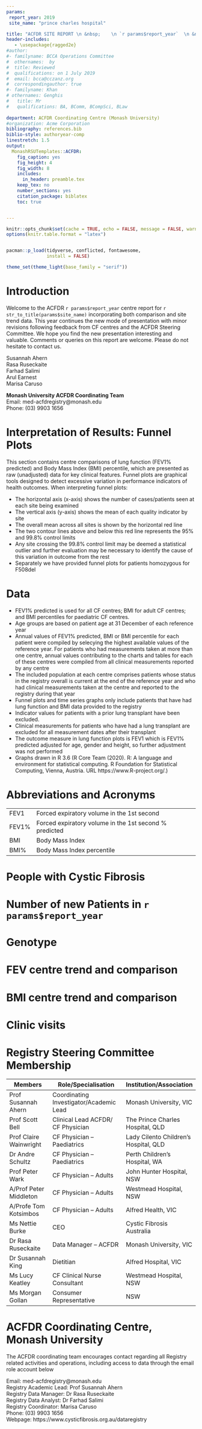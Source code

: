 ```yaml
---
params:
 report_year: 2019
 site_name: "prince charles hospital"

title: "ACFDR SITE REPORT \n &nbsp;    \n `r params$report_year`  \n &nbsp;  \n   `r stringr::str_to_upper(params$site_name)`"
header-includes:
   - \usepackage{ragged2e}
#author:
#- familyname: BCCA Operations Committee
#  othernames:  by
#  title: Reviewed   
#  qualifications: on 1 July 2019
#  email: bcca@cczanz.org
#  correspondingauthor: true
#- familyname: Khan
# othernames: Genghis
#   title: Mr
#   qualifications: BA, BComm, BCompSci, BLaw
  
department: ACFDR Coordinating Centre (Monash University)
#organization: Acme Corporation
bibliography: references.bib
biblio-style: authoryear-comp
linestretch: 1.5
output:
  MonashRSUTemplates::ACFDR:
    fig_caption: yes
    fig_height: 4
    fig_width: 8
    includes:
      in_header: preamble.tex
    keep_tex: no
    number_sections: yes
    citation_package: biblatex
    toc: true


---
```

```r
knitr::opts_chunk$set(cache = TRUE, echo = FALSE, message = FALSE, warning = FALSE, error = TRUE)
options(knitr.table.format = "latex")


pacman::p_load(tidyverse, conflicted, fontawesome,
               install = FALSE)

theme_set(theme_light(base_family = "serif"))
```

\newpage
# Introduction

Welcome to the ACFDR `r params$report_year` centre report for `r str_to_title(params$site_name)` incorporating both comparison and site trend data.
This year continues the new mode of presentation with minor revisions following feedback from CF centres and the ACFDR Steering Committee.
We hope you find the new presentation interesting and valuable.
Comments or queries on this report are welcome. Please do not hesitate to contact us.

Susannah Ahern   
Rasa Ruseckaite    
Farhad Salimi   
Arul Earnest    
Marisa Caruso      

**Monash University ACFDR Coordinating Team**   
Email: med-acfdregistry@monash.edu     
Phone: (03) 9903 1656

# Interpretation of Results: Funnel Plots
This section contains centre comparisons of lung function (FEV1% predicted) and Body Mass Index (BMI) percentile, which are presented as raw (unadjusted) data for key clinical features.
Funnel plots are graphical tools designed to detect excessive variation in performance indicators of health outcomes.
When interpreting funnel plots:

- The horizontal axis (x-axis) shows the number of cases/patients seen at each site being examined
- The vertical axis (y-axis) shows the mean of each quality indicator by site 
- The overall mean across all sites is shown by the horizontal red line
- The two contour lines above and below this red line represents the 95% and
99.8% control limits
- Any site crossing the 99.8% control limit may be deemed a statistical outlier and further evaluation may be necessary to identify the cause of this variation in outcome from the rest 
- Separately we have provided funnel plots for patients homozygous for F508del

# Data
- FEV1% predicted is used for all CF centres; BMI for adult CF centres; and BMI percentiles for paediatric CF centres.
- Age groups are based on patient age at 31 December of each reference year
- Annual values of FEV1% predicted, BMI or BMI percentile for each patient were compiled by selecying the highest available values of the reference year. For patients who had measurements taken at more than one centre, annual values contributing to the charts and tables for each of these centres were compiled from all clinical measurements reported by any centre
- The included population at each centre comprises patients whose status in the registry overall is current at the end of the reference year and who had clinical measurements taken at the centre and reported to the registry during that year
- Funnel plots and time series graphs only include patients that have had lung function and BMI data provided to the registry
- Indicator values for patients with a prior lung transplant have been excluded.
- Clinical measurements for patients who have had a lung transplant are excluded for all measurement dates after their transplant
- The outcome measure in lung function plots is FEV1 which is FEV1% predicted adjusted for age, gender and height, so further adjustment was not performed
- Graphs drawn in R 3.6 (R Core Team (2020). R: A language and environment for statistical computing. R Foundation for Statistical Computing, Vienna, Austria. URL https://www.R-project.org/.)

\newpage
# Abbreviations and Acronyms
|      |                                                       |
|------|-------------------------------------------------------|
| FEV1 | Forced expiratory volume in the 1st second            |
| FEV1%| Forced expiratory volume in the 1st second % predicted|
| BMI  | Body Mass Index                                       |
| BMI% | Body Mass Index percentile                            |

# People with Cystic Fibrosis
# Number of new Patients in `r params$report_year`
# Genotype
# FEV centre trend and comparison
# BMI centre trend and comparison 
# Clinic visits

# Registry Steering Committee Membership
| Members                |  Role/Specialisation                    | Institution/Association               |
|------------------------|-----------------------------------------|---------------------------------------|
| Prof Susannah Ahern    | Coordinating Investigator/Academic Lead | Monash University, VIC                |
| Prof Scott Bell        | Clinical Lead ACFDR/ CF Physician       | The Prince Charles Hospital, QLD      |
| Prof Claire Wainwright | CF Physician – Paediatrics              | Lady Cilento Children’s Hospital, QLD |
| Dr Andre Schultz       | CF Physician – Paediatrics              | Perth Children’s Hospital, WA         |
| Prof Peter Wark        | CF Physician – Adults                   | John Hunter Hospital, NSW             |
| A/Prof Peter Middleton | CF Physician – Adults                   | Westmead Hospital, NSW                |
| A/Profe Tom Kotsimbos  | CF Physician – Adults                   | Alfred Health, VIC                    |
| Ms Nettie Burke        | CEO                                     | Cystic Fibrosis Australia             |
| Dr Rasa Ruseckaite     | Data Manager – ACFDR                    | Monash University, VIC                |
| Dr Susannah King       | Dietitian                               | Alfred Hospital, VIC                  |
| Ms Lucy Keatley        | CF Clinical Nurse Consultant            | Westmead Hospital, NSW                |
| Ms Morgan Gollan       | Consumer Representative                 | NSW                                   |

# ACFDR Coordinating Centre, Monash University
The ACFDR coordinating team encourages contact regarding all Registry related activities and operations, including access to data through the email role account below

Email: med-acfdregistry@monash.edu  
Registry Academic Lead: Prof Susannah Ahern    
Registry Data Manager: Dr Rasa Ruseckaite   
Registry Data Analyst: Dr Farhad Salimi   
Registry Coordinator: Marisa Caruso    
Phone: (03) 9903 1656   
Webpage: https://www.cysticfibrosis.org.au/dataregistry   
